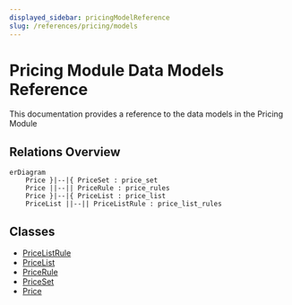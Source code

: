 ```yaml
---
displayed_sidebar: pricingModelReference
slug: /references/pricing/models
---
```



# Pricing Module Data Models Reference

This documentation provides a reference to the data models in the Pricing Module

## Relations Overview

```mermaid
erDiagram
	Price }|--|{ PriceSet : price_set
	Price ||--|| PriceRule : price_rules
	Price }|--|{ PriceList : price_list
	PriceList ||--|| PriceListRule : price_list_rules

```

## Classes

- [PriceListRule](../../pricing_models/classes/pricing_models.PriceListRule/page.mdx)
- [PriceList](../../pricing_models/classes/pricing_models.PriceList/page.mdx)
- [PriceRule](../../pricing_models/classes/pricing_models.PriceRule/page.mdx)
- [PriceSet](../../pricing_models/classes/pricing_models.PriceSet/page.mdx)
- [Price](../../pricing_models/classes/pricing_models.Price/page.mdx)
